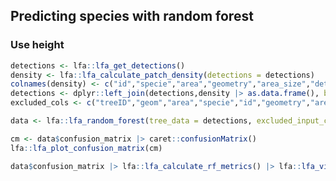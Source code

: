 ## Predicting species with random forest

### Use height

```r
detections <- lfa::lfa_get_detections()
density <- lfa::lfa_calculate_patch_density(detections = detections)
colnames(density) <- c("id","specie","area","geometry","area_size","detections","density") 
detections <- dplyr::left_join(detections,density |> as.data.frame(), by= c("area","specie"))
excluded_cols <- c("treeID","geom","area","specie","id","geometry","area_size","detections", "density")
```

```r

data <- lfa::lfa_random_forest(tree_data = detections, excluded_input_columns = excluded_cols)
```

```r
cm <- data$confusion_matrix |> caret::confusionMatrix()
lfa::lfa_plot_confusion_matrix(cm)
```

```r
data$confusion_matrix |> lfa::lfa_calculate_rf_metrics() |> lfa::lfa_visualize_rf_metrics()
```

